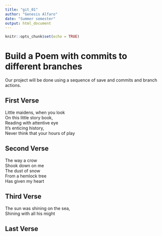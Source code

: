 ```yaml
---
title: "git_01"
author: "Genesis Alfaro"
date: "Summer semester"
output: html_document
---
```


```r
knitr::opts_chunk$set(echo = TRUE)
```
# Build a Poem with commits to different branches
Our project will be done using a sequence of save and commits and branch actions.
<!-- Do not modify or change any text in "!--" bracketed areas such as this --- these are instructions to
you, if you change any of this the git program will notice it and compromise your git merging strategy !-->

## First Verse 
<!--Put the first five lines of a poem by Lewis Carrol in this section!-->
Little maidens, when you look  
On this little story book,  
Reading with attentive eye  
It's enticing history,  
Never think that your hours of play
  
## Second Verse
<!--Put the first five lines of a poem by Robert Frost here!-->
The way a crow  
Shook down on me  
The dust of snow  
From a hemlock tree  
Has given my heart  
 
## Third Verse
<!--Put the first two verses of The Walrus and the Carpenter here!-->
The sun was shining on the sea,  
Shining with all his might  
  
## Last Verse
<!--Put a short poem you created using chatGPT of 20 to 30 lines,here!-->
